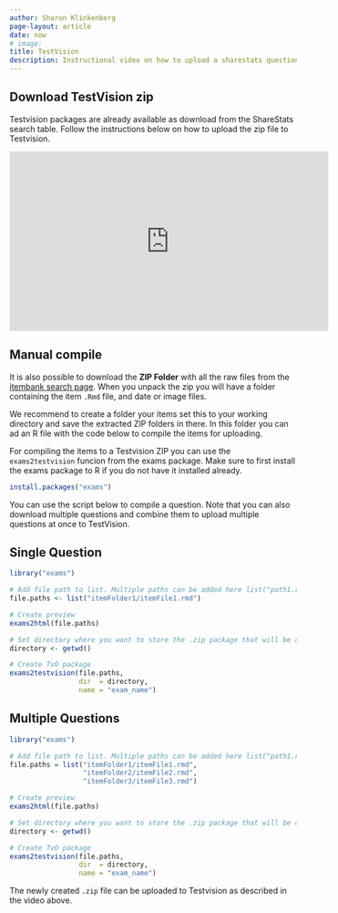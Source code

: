 ```yaml
---
author: Sharon Klinkenberg
page-layout: article
date: now
# image: 
title: TestVision
description: Instructional video on how to upload a sharestats question to TestVision
---
```


## Download TestVision zip

Testvision packages are already available as download from the ShareStats search table. Follow the instructions below on how to upload the zip file to Testvision.

<iframe width="560" height="315" src="https://www.youtube.com/embed/ogFJaVt3fE8?si=DqGGD3SUfVYH2awp&amp;start=73" title="YouTube video player" frameborder="0" allow="accelerometer; autoplay; clipboard-write; encrypted-media; gyroscope; picture-in-picture; web-share" referrerpolicy="strict-origin-when-cross-origin" allowfullscreen></iframe>

## Manual compile

It is also possible to download the **ZIP Folder** with all the raw files from the [itembank search page](items-df.qmd). When you unpack the zip you will have a folder containing the item `.Rmd` file, and date or image files.

We recommend to create a folder your items set this to your working directory and save the extracted ZIP folders in there. In this folder you can ad an R file with the code below to compile the items for uploading.

For compiling the items to a Testvision ZIP you can use the `exams2testvision` funcion from the exams package. Make sure to first install the exams package to R if you do not have it installed already.

```r
install.packages("exams")
```

You can use the script below to compile a question. Note that you can also download multiple questions and combine them to upload multiple questions at once to TestVision.

::: {.panel-tabset}
## Single Question

```r
library("exams")

# Add file path to list. Multiple paths can be added here list("path1.rmd", "path2.rmd")
file.paths <- list("itemFolder1/itemFile1.rmd")

# Create preview
exams2html(file.paths)

# Set directory where you want to store the .zip package that will be created
directory <- getwd()

# Create TvO package
exams2testvision(file.paths, 
                 dir  = directory, 
                 name = "exam_name")
```

## Multiple Questions

```r
library("exams")

# Add file path to list. Multiple paths can be added here list("path1.rmd", "path2.rmd")
file.paths = list("itemFolder1/itemFile1.rmd",
                  "itemFolder2/itemFile2.rmd",
                  "itemFolder3/itemFile3.rmd")

# Create preview
exams2html(file.paths)

# Set directory where you want to store the .zip package that will be created
directory <- getwd()

# Create TvO package
exams2testvision(file.paths, 
                 dir  = directory, 
                 name = "exam_name")
```

:::

The newly created `.zip` file can be uploaded to Testvision as described in the video above.